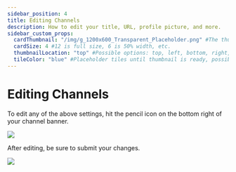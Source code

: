 ```yaml
---
sidebar_position: 4
title: Editing Channels
description: How to edit your title, URL, profile picture, and more.
sidebar_custom_props:
  cardThumbnail: "/img/g_1200x600_Transparent_Placeholder.png" #The thumbnail on the category card.
  cardSize: 4 #12 is full size, 6 is 50% width, etc.
  thumbnailLocation: "top" #Possible options: top, left, bottom, right, none
  tileColor: "blue" #Placeholder tiles until thumbnail is ready, possible options: blue, cream, darkpurple, lightpurple, mauve, orange, pink, none
---
```


# Editing Channels

To edit any of the above settings, hit the pencil icon on the bottom right of your channel banner.

![](/img/en/category-channels12.png)

After editing, be sure to submit your changes.

![](/img/en/category-channels10.png)
